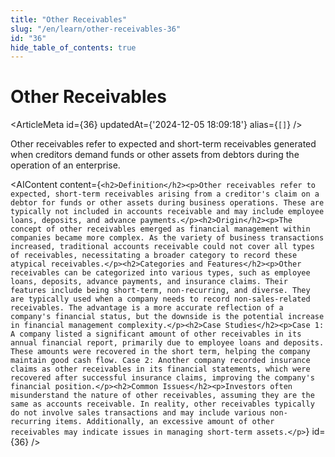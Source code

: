 ```yaml
---
title: "Other Receivables"
slug: "/en/learn/other-receivables-36"
id: "36"
hide_table_of_contents: true
---
```



# Other Receivables

<ArticleMeta id={36} updatedAt={'2024-12-05 18:09:18'} alias={`[]`} />
<div className='border-solid border-b border-t-0 my-4 border-[var(--ifm-color-gray-300)]' />

Other receivables refer to expected and short-term receivables generated when creditors demand funds or other assets from debtors during the operation of an enterprise.

<AIContent content={`<h2>Definition</h2><p>Other receivables refer to expected, short-term receivables arising from a creditor's claim on a debtor for funds or other assets during business operations. These are typically not included in accounts receivable and may include employee loans, deposits, and advance payments.</p><h2>Origin</h2><p>The concept of other receivables emerged as financial management within companies became more complex. As the variety of business transactions increased, traditional accounts receivable could not cover all types of receivables, necessitating a broader category to record these atypical receivables.</p><h2>Categories and Features</h2><p>Other receivables can be categorized into various types, such as employee loans, deposits, advance payments, and insurance claims. Their features include being short-term, non-recurring, and diverse. They are typically used when a company needs to record non-sales-related receivables. The advantage is a more accurate reflection of a company's financial status, but the downside is the potential increase in financial management complexity.</p><h2>Case Studies</h2><p>Case 1: A company listed a significant amount of other receivables in its annual financial report, primarily due to employee loans and deposits. These amounts were recovered in the short term, helping the company maintain good cash flow. Case 2: Another company recorded insurance claims as other receivables in its financial statements, which were recovered after successful insurance claims, improving the company's financial position.</p><h2>Common Issues</h2><p>Investors often misunderstand the nature of other receivables, assuming they are the same as accounts receivable. In reality, other receivables typically do not involve sales transactions and may include various non-recurring items. Additionally, an excessive amount of other receivables may indicate issues in managing short-term assets.</p>`} id={36} />
